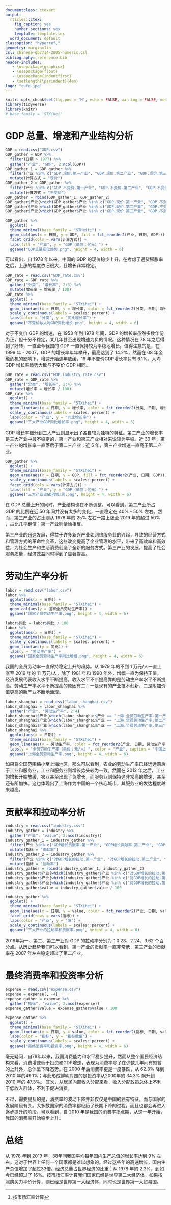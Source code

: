 ```yaml
---
documentclass: ctexart
output:
  rticles::ctex:
    fig_caption: yes
    number_sections: yes
    template: template.tex
  word_document: default
classoption: "hyperref,"
geometry: margin=1in
csl: chinese-gb7714-2005-numeric.csl
bibliography: reference.bib
header-includes:
   - \usepackage{graphicx}
   - \usepackage{float}
   - \usepackage{indentfirst}
   - \setlength{\parindent}{4em}
logo: "cufe.jpg"
---
```


```r
knitr::opts_chunk$set(fig.pos = 'H', echo = FALSE, warning = FALSE, message = FALSE)
library(tidyverse)
library(knitr)
# base_family = 'STXihei'
```


# GDP 总量、增速和产业结构分析

```r
GDP = read.csv("GDP.csv")
GDP_gather = GDP %>% 
  filter(日期 > 1977) %>% 
  gather("产业", "GDP", 2:ncol(GDP))
GDP_gather_1 = GDP_gather %>% 
  filter(产业 %in% c("GDP.现价.第一产业", "GDP.现价.第二产业", "GDP.现价.第三产业")) %>% 
  mutate(计算方式 = "现价")
GDP_gather_2 = GDP_gather %>% 
  filter(产业 %in% c("GDP.不变价.第一产业", "GDP.不变价.第二产业", "GDP.不变价.第三产业")) %>% 
  mutate(计算方式 = "不变价")
GDP_gather = rbind(GDP_gather_1, GDP_gather_2)
GDP_gather$产业[which(GDP_gather$产业 %in% c("GDP.现价.第一产业", "GDP.不变价.第一产业"))] = "第一产业"
GDP_gather$产业[which(GDP_gather$产业 %in% c("GDP.现价.第二产业", "GDP.不变价.第二产业"))] = "第二产业"
GDP_gather$产业[which(GDP_gather$产业 %in% c("GDP.现价.第三产业", "GDP.不变价.第三产业"))] = "第三产业"
```

```r
GDP_gather %>%
  ggplot() +
  theme_minimal(base_family = "STHeiti") +
  geom_col(aes(x = 日期, y = GDP, fill = fct_reorder2(产业, 日期, GDP))) +
  facet_grid(cols = vars(计算方式)) +
  labs(fill = "产业", y = "GDP（单位：亿元）") +
  ggsave("GDP总量变化趋势.png", height = 4, width = 6)
```

可以看出，自 1978 年以来，中国的 GDP 的现价稳步上升，在考虑了通货膨胀率之后，上涨的幅度依旧很大，且增长非常稳定。

```r
GDP_rate = read.csv("GDP_rate.csv")
GDP_rate = GDP_rate %>% 
  gather("分类", "增长率", 2:3) %>% 
  mutate(增长率 = 增长率 / 100)
GDP_rate %>%
  ggplot() +
  theme_minimal(base_family = "STXihei") +
  geom_line(aes(x = 日期, y = 增长率, color = fct_reorder2(分类, 日期, 增长率))) +
  scale_y_continuous(labels = scales::percent) +
  labs(color = "分类", y = "同比增长率") +
  ggsave("不变价与人均GDP同比增长.png", height = 4, width = 6)
```

对于不变价 GDP 的增速，在 1953 年到 1978 年间，GDP 的增长率虽然多数年份为正，但十分不稳定，某几年甚至出现增速为负的情况。这种情况在 78 年之后得到了好转，一直至今我国的 GDP 一直保持较为平稳地增长。值得注意的是，在 1999 年 - 2007，GDP 的增长率年年攀升，最高达到了 14.2%，然而在 08 年金融危机的影响下，增速开始连年放缓，19 年不变价GDP增长率只有 6.1%。人均 GDP 增长率趋势大致与不变价 GDP 相同。

```r
GDP_rate = read.csv("GDP_industry_rate.csv")
GDP_rate = GDP_rate %>% 
  gather("分类", "增长率", 2:4) %>% 
  mutate(增长率 = 增长率 / 100)
GDP_rate %>%
  ggplot() +
  theme_minimal(base_family = "STXihei") +
  geom_line(aes(x = 日期, y = 增长率, color = fct_reorder2(分类, 日期, 增长率))) +
  scale_y_continuous(labels = scales::percent) +
  labs(color = "产业", y = "同比增长率") +
  ggsave("三大产业GDP同比增长率.png", height = 4, width = 6)
```

GDP 增长率细分到三大产业则显示出了各自较为独特的特征。第二产业的增长率是三大产业中最不稳定的，第一产业和第三产业相对来说较为平稳。近 30 年，第一产业的增长率一直落后于第二三产业；近 5 年，第三产业增速一直高于第二产业。

```r
GDP_gather %>%
  ggplot() +
  theme_minimal(base_family = "STXihei") +
  geom_area(aes(x = 日期, y = GDP, fill = fct_reorder2(产业, 日期, GDP)), position = "fill") +
  scale_y_continuous(labels = scales::percent) +
  facet_grid(cols = vars(计算方式)) +
  labs(fill = "产业", y = "GDP（单位：亿元）") +
  ggsave("三大产业占GDP的比例.png", height = 4, width = 6)
```

在 GDP 总量上升的同时，产业结构也在不断调整。可以看到，第二产业所占 GDP 的比例在近 50 年间并没有太多的变化，一直稳定在 40% - 50% 左右。然而，第三产业的占比则从 1978 年的 25% 左右一路上涨至 2019 年的超过 50% ，占比几乎翻倍；第一产业则恰恰相反。

第三产业的迅速发展，得益于许多新兴产业如网络服务业的兴起，导致的经营方式和管理方式的革命性变革，这些改变提高了企业管理的水平，带来了高效率和高效益，为社会生产和生活消费创造了全新的服务方式。第三产业的发展，提高了社会服务质量，经济效益同时得到了显著提高。

# 劳动生产率分析

```r
labor = read.csv("labor.csv")
labor %>%
  ggplot(aes(x = 日期)) +
  theme_minimal(base_family = "STXihei") +
  geom_col(aes(y = 国家全员劳动生产率)) +
  ggsave("国家全员劳动生产率.png", height = 4, width = 6)
```

```r
labor$同比 = labor$同比 / 100
labor %>%
  ggplot(aes(x = 日期)) +
  theme_minimal(base_family = "STXihei") +
  scale_y_continuous(labels = scales::percent) +
  geom_line(aes(y = 同比)) +
  labs(y = "劳动生产率") +
  ggsave("国家全员劳动生产率同比增幅.png", height = 4, width = 6)
```

我国的全员劳动率一直保持稳定上升的趋势。从 1979 年的不到 1 万元/人一直上涨至 2019 年的 11 万元/人，除了 1981 年和 1990 年外，增幅一直为保持正值。经济发展代表收入水平不断提高，收入水平不断提高靠的是劳动生产率水平不断提高。劳动生产率水平不断提高的原因有二：一是现有的产业技术创新，二是附加价值更高的新产业不断地涌现。

```r
labor_shanghai = read.csv("labor_shanghai.csv")
labor_shanghai = labor_shanghai %>% 
  gather("产业", "劳动生产率", 2:4)
labor_shanghai$产业[which(labor_shanghai$产业 == "上海.全员劳动生产率.第一产业")] = "第一产业"
labor_shanghai$产业[which(labor_shanghai$产业 == "上海.全员劳动生产率.第二产业")] = "第二产业"
labor_shanghai$产业[which(labor_shanghai$产业 == "上海.全员劳动生产率.第三产业")] = "第三产业"
labor_shanghai %>%
  ggplot(aes(x = 日期)) +
  theme_minimal(base_family = "STXihei") +
  geom_line(aes(y = 劳动生产率, color = fct_reorder2(产业, 日期, 劳动生产率))) +
  labs(y = "全员劳动生产率（单位：元/人）", color = "产业", caption = "中国上海地区") +
  ggsave("上海全员劳动生产率.png", height = 4, width = 6)
```

如果将全国范围缩小至上海地区，那么可以看到，农业的劳动生产率已经远远落后于工业和服务业，工业和服务业则增长势头较为一致。然而在 2012 年之后，工业的增长开始放缓，农业甚至出现了负增长，而服务业则保持这非常高的增速，甚至还有所加快。这也体现出了上海作为中国的一个核心城市，其服务业的发达程度越来越高。

# 贡献率和拉动率分析

```r
industry = read.csv("industry.csv")
industry_gather = industry %>% 
  gather("产业", "value", 2:ncol(industry))
industry_gather_1 = industry_gather %>% 
  filter(产业 %in% c("GDP增长贡献率.第一产业", "GDP增长贡献率.第二产业", "GDP增长贡献率.第三产业")) %>% 
  mutate(指标 = "贡献率")
industry_gather_2 = industry_gather %>% 
  filter(产业 %in% c("对GDP增长的拉动.第一产业", "对GDP增长的拉动.第二产业", "对GDP增长的拉动.第三产业")) %>% 
  mutate(指标 = "拉动率")
industry_gather = rbind(industry_gather_1, industry_gather_2)
industry_gather$产业[which(industry_gather$产业 %in% c("对GDP增长的拉动.第一产业", "GDP增长贡献率.第一产业"))] = "第一产业"
industry_gather$产业[which(industry_gather$产业 %in% c("对GDP增长的拉动.第二产业", "GDP增长贡献率.第二产业"))] = "第二产业"
industry_gather$产业[which(industry_gather$产业 %in% c("对GDP增长的拉动.第三产业", "GDP增长贡献率.第三产业"))] = "第三产业"
industry_gather$value = industry_gather$value / 100
```

```r
industry_gather %>%
  ggplot() +
  theme_minimal(base_family = "STXihei") +
  geom_line(aes(x = 日期, y = value, color = fct_reorder2(产业, 日期, value))) +
  facet_grid(rows = vars(指标)) +
  labs(color = "产业", y = "值") +
  scale_y_continuous(labels = scales::percent) +
  ggsave("三大产业的拉动率和贡献率.png", height = 4, width = 6)
```

2019年第一、第二、第三产业对 GDP 的拉动率分别为：0.23、2.24、3.62 个百分点。从历史趋势我们可以看到，第一产业的贡献率一直非常低，第三产业的贡献率在 2007 年左右稳定超过了第二产业。

# 最终消费率和投资率分析

```r
expense = read.csv("expense.csv")
expense = expense[, -4]
expense_gather = expense %>% 
  gather("指标", "value", 2:ncol(expense))
expense_gather$value = expense_gather$value / 100
```

```r
expense_gather %>%
  ggplot() +
  theme_minimal(base_family = "STXihei") +
  geom_line(aes(x = 日期, y = value, color = fct_reorder2(指标, 日期, value))) +
  labs(color = "指标", y = "指标数值") +
  scale_y_continuous(labels = scales::percent) +
  ggsave("最终消费率和投资率.png", height = 4, width = 6)
```

毫无疑问，自78年以来，我国消费能力和水平稳步提升，然而从整个国民经济结构来看，消费增速低于投资和GDP增速，表现为消费率除了在少数几年间有短暂的上升外，总体呈下降态势。在 2000 年后消费率更是一度暴跌，从 62.3% 降到 2010 年的49.1%；与此形成鲜明对照的是投资率从2000年的 34.3% 飙升到 2010 年的 47.3%。
其次，从居民内部收入分配来看，收入分配政策总体上不利于低收入群体，不利于促进消费。

不过，需要提及的是，消费率的波动下降并非仅仅是中国的独有特征，而与国家的发展阶段有关。大多数国家的消费率都经历了长期下降的过程，而且也都会再进入逐步提升的阶段。可以看到，自 2010 年是我国的消费率拐点期，从这一年开始，我国的消费率开始稳步上升。

# 总结

从 1978 年到 2019 年，38年间我国平均每年国内生产总值的增长率达到 9% 左右。这对于世界上任何一个国家都是难以想象的。经过这些年的高速增长，国内生产总值增加了超过33倍。经济总量占世界经济的比重
^[按市场汇率计算]
从 1978 年的 2.3%，到如今已经超过了 16%。按市场汇率计算我们国家已经是世界第二大经济体，如果按照购买力平价计算，则已经是世界第一大经济体，同时也是世界第一大贸易国。

